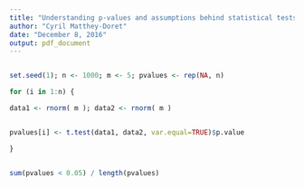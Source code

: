 ```yaml
---
title: "Understanding p-values and assumptions behind statistical tests"
author: "Cyril Matthey-Doret"
date: "December 8, 2016"
output: pdf_document
---
```


```r

```

```r
set.seed(1); n <- 1000; m <- 5; pvalues <- rep(NA, n)

for (i in 1:n) {

data1 <- rnorm( m ); data2 <- rnorm( m )


pvalues[i] <- t.test(data1, data2, var.equal=TRUE)$p.value

}


sum(pvalues < 0.05) / length(pvalues)
```

